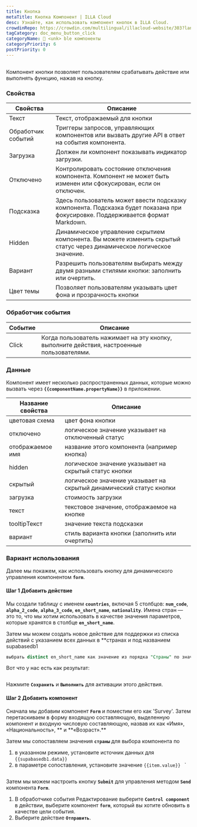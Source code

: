 ```yaml
---
title: Кнопка
metaTitle: Кнопка Компонент | ILLA Cloud
desc: Узнайте, как использовать компонент кнопок в ILLA Cloud.
crowdinRepo: https://crowdin.com/multilingual/illacloud-website/303?languages=ru&filter=basic&value=0
tagCategory: doc_menu_button_click
categoryName: 🧬 <unk> ble компоненты
categoryPriority: 6
postPriority: 0
---
```


## <h2 hidden>Что такое кнопка?</h2>

Компонент кнопки позволяет пользователям срабатывать действие или выполнять функцию, нажав на кнопку. 

### Свойства

| Свойства           | Описание                                                                                                                        |
| ------------------ | ------------------------------------------------------------------------------------------------------------------------------- |
| Текст              | Текст, отображаемый для кнопки                                                                                                  |
| Обработчик событий | Триггеры запросов, управляющих компонентов или вызвать другие API в ответ на события компонента.                                |
| Загрузка           | Должен ли компонент показывать индикатор загрузки.                                                                              |
| Отключено          | Контролировать состояние отключения компонента. Компонент не может быть изменен или сфокусирован, если он отключен.             |
| Подсказка          | Здесь пользователь может ввести подсказку компонента. Подсказка будет показана при фокусировке. Поддерживается формат Markdown. |
| Hidden             | Динамическое управление скрытием компонента. Вы можете изменить скрытый статус через динамическое логическое значение.          |
| Вариант            | Разрешить пользователям выбирать между двумя разными стилями кнопки: заполнить или очертить.                                    |
| Цвет темы          | Позволяет пользователям указывать цвет фона и прозрачность кнопки                                                               |

### Обработчик события

| Событие | Описание                                                                                   |
| ------- | ------------------------------------------------------------------------------------------ |
| Click   | Когда пользователь нажимает на эту кнопку, выполните действия, настроенные пользователями. |

### Данные

Компонент имеет несколько распространенных данных, которые можно вызвать через **`{{componentName.propertyName}}`** в приложении.

| Название свойства | Описание                                                            |
| ----------------- | ------------------------------------------------------------------- |
| цветовая схема    | цвет фона кнопки                                                    |
| отключено         | логическое значение указывает на отключенный статус                 |
| отображаемое имя  | название этого компонента (например кнопка)                         |
| hidden            | логическое значение указывает на скрытый статус кнопки              |
| скрытый           | логическое значение указывает на скрытый динамический статус кнопки |
| загрузка          | стоимость загрузки                                                  |
| текст             | текстовое значение, отображаемое на кнопке                          |
| tooltipТекст      | значение текста подсказки                                           |
| вариант           | стиль варианта кнопки (заполнить или очертить)                      |

### Вариант использования

Далее мы покажем, как использовать кнопку для динамического управления компонентом **`form`**. 

#### Шаг 1 Добавить действие

Мы создали таблицу с именем **`countries`**, включая 5 столбцов: **`num_code`**, **`alpha_2_code`**, **`alpha_3_code`**, **`en_short_name`**, **`nationality`**. Имена стран — это то, что мы хотим использовать в качестве значения параметров, которые хранятся в столбце **`en_short_name`**.

Затем мы можем создать новое действие для поддержки из списка действий с указанием всех данных в \*\*странах и под названием supabasedb1 

```sql
выбрать distinct en_short_name как значение из порядка "Страны" по значению;
```

Вот что у нас есть как результат:

<img src='https://cdn.illacloud.com/official-website/img/docs/countries.png' alt='' />

Нажмите **`Сохранить`** и **`Выполнить`** для активации этого действия.

#### Шаг 2 Добавить компонент

Сначала мы добавим компонент **`Form`** и поместим его как 'Survey'. Затем перетаскиваем в форму входящую составляющую, выделенную компонент и входную числовую составляющую, назвав их как «Имя», «Национальность», ** и **«Возраст».\*\*

Затем мы сопоставляем значения **`страны`** для выбора компонента по 

1.  в указанном режиме, установите источник данных для `{{supabasedb1.data}}` 
2.  в параметре сопоставления, установите значение `{{item.value}} ` \`

<img src='https://cdn.illacloud.com/official-website/img/docs/button1.png' alt='' />

Затем мы можем настроить кнопку **`Submit`** для управления методом **`Send`** компонента **`Form`**. 

1.  В обработчике события Редактирование выберите **`Control component`** в действии, выберите компонент **`form`**, который вы хотите обновить в качестве цели события.
2.  Выберите действие **`Отправить`**. 

<img src='https://cdn.illacloud.com/official-website/img/docs/countries2.png' alt='' />
